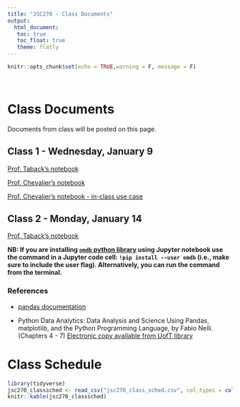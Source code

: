 ```yaml
---
title: "JSC270 - Class Documents"
output: 
  html_document:
   toc: true
   toc_float: true
   theme: flatly
---
```


```r
knitr::opts_chunk$set(echo = TRUE,warning = F, message = F)
```

<br>


# Class Documents

Documents from class will be posted on this page.

## Class 1 - Wednesday, January 9

[Prof. Taback's notebook](https://github.com/JSC270/JSC270.github.io/blob/master/notebooks/class1/Class1.ipynb)

[Prof. Chevalier's notebook](https://github.com/JSC270/JSC270.github.io/blob/master/notebooks/class1/Class1-Part2.ipynb)

[Prof. Chevalier's notebook - in-class use case](https://github.com/JSC270/JSC270.github.io/blob/master/notebooks/class1/Class1-EDA_OkCupid.ipynb)

## Class 2 - Monday, January 14

[Prof. Taback's notebook](https://github.com/JSC270/JSC270.github.io/blob/master/notebooks/class2/lecture2_slides_posted2.ipynb)

**NB: If you are installing [`omdb` python library](https://pypi.org/project/omdb/) using Jupyter notebook use the command in a Jupyter code cell: `!pip install --user omdb` (i.e., make sure to include the user flag).  Alternatively, you can run the command from the terminal.**

### References

- [pandas documentation](http://pandas.pydata.org/pandas-docs/stable/)

- Python Data Analytics: Data Analysis and Science Using Pandas, matplotlib, and the Python Programming Language, by Fabio Nelli. (Chapters 4 - 7) [Electronic copy available from UofT library](http://go.utlib.ca/cat/10190695)


# Class Schedule

```r
library(tidyverse)
jsc270_classsched <- read_csv("jsc270_class_sched.csv", col_types = cols(Week = col_character()), na = "null")
knitr::kable(jsc270_classsched)
```

